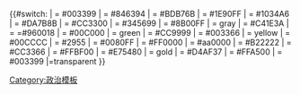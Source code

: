 {{#switch:{{lc:{{{1|}}}}}
| {{lc:AR}} = &#35;003399
| {{lc:Alternative Libérale}} = &#35;846394
| {{lc:CPNT}} = &#35;BDB76B
| {{lc:DL}} = &#35;1E90FF
| {{lc:DLR}} = &#35;1034A6
| {{lc:DVG}} = &#35;DA7B8B
| {{lc:FLNKS}} = &#35;CC3300
| {{lc:FN}} = &#35;345699
| {{lc:GM}} = &#35;8B00FF
| {{lc:Independents}} = gray
| {{lc:LCR}} = &#35;C41E3A
| {{lc:LO}} = =&#35;960018
| {{lc:Les Verts}} = &#35;00C000
| {{lc:MEI/GE/CAP}} = green
| {{lc:MIM}} = &#35;CC9999
| {{lc:MPF}} = &#35;003366
| {{lc:MRC}} = yellow
| {{lc:MRP}} = &#35;00CCCC
| {{lc:MpF}} = &#35;2955
| {{lc:NC}} = &#35;0080FF
| {{lc:PCF}} = &#35;FF0000
| {{lc:PG}} = &#35;aa0000
| {{lc:POI}} = &#35;B22222
| {{lc:PPM}} = &#35;CC3366
| {{lc:PRG}} = &#35;FFBF00
| {{lc:PS}} = &#35;E75480
| {{lc:RRRSP}} = gold
| {{lc:UDB}} = &#35;D4AF37
| {{lc:UDF}} = &#35;FFA500
| {{lc:UMP}} = &#35;003399
|=transparent
}}<noinclude>{{documentation|content=This template returns the HTML colour code for a specified French political party.

;Example:

<nowiki>{{French politics/party colours|Independents}}</nowiki>

returns

{{French politics/party colours|Independents}}
}}

[[Category:政治模板]]
</noinclude>